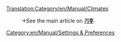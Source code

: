 [[Translation:Category/en/Manual/Climates]]

:→See the main article on '''[[ko/Manual/기후|기후]]'''

[[Category:en/Manual/Settings & Preferences]]